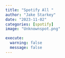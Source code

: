 ```yaml
---
title: "Spotify All "
author: "Jake Starkey"
date: "2023-11-02"
categories: [spotify]
image: "Unknownspot.png"

execute: 
  warning: false
  message: false
---
```


```r

```
